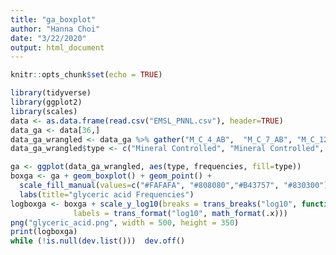 ```yaml
---
title: "ga_boxplot"
author: "Hanna Choi"
date: "3/22/2020"
output: html_document
---
```


```r
knitr::opts_chunk$set(echo = TRUE)
```
```r
library(tidyverse)
library(ggplot2)
library(scales)
data <- as.data.frame(read.csv("EMSL_PNNL.csv"), header=TRUE)
data_ga <- data[36,]
data_ga_wrangled <- data_ga %>% gather("M_C_4_AB",	"M_C_7_AB",	"M_C_12_AB",	"M_C_14_AB",	"M_C_19_AB",	"M_C_30_AB",	"M_H_2_AB",	"M_H_2B",	"M_H_4_AB",	"M_H_11_AB",	"M_H_17_AB",	"M_H_26_AB",	"M_H_28_AB",	"M_H_30_AB",	"M_H_32_AB",	"M_H_34_AB",	"O_C_4_AB",	"O_C_12_AB",	"O_C_14_AB",	"O_C_19_AB",	"O_C_27_AB",	"O_C_34_AB",	"O_H_2_AB",	"O_H_4_AB",	"O_H_11_AB",	"O_H_17_AB",	"O_H_32_AB", key="type", value="frequencies")
data_ga_wrangled$type <- c("Mineral Controlled", "Mineral Controlled", "Mineral Controlled", "Mineral Controlled", "Mineral Controlled", "Mineral Controlled", "Mineral Heated", "Mineral Heated", "Mineral Heated", "Mineral Heated", "Mineral Heated", "Mineral Heated", "Mineral Heated", "Mineral Heated", "Mineral Heated", "Mineral Heated", "Organic Controlled", "Organic Controlled", "Organic Controlled", "Organic Controlled", "Organic Controlled", "Organic Controlled", "Organic Heated", "Organic Heated", "Organic Heated", "Organic Heated", "Organic Heated")
```
```r
ga <- ggplot(data_ga_wrangled, aes(type, frequencies, fill=type))
boxga <- ga + geom_boxplot() + geom_point() +
  scale_fill_manual(values=c("#FAFAFA", "#808080","#B43757", "#830300")) +
  labs(title="glyceric acid Frequencies")
logboxga <- boxga + scale_y_log10(breaks = trans_breaks("log10", function(x) 10^x),
              labels = trans_format("log10", math_format(.x)))
png("glyceric_acid.png", width = 500, height = 350)
print(logboxga)
while (!is.null(dev.list()))  dev.off()
```

